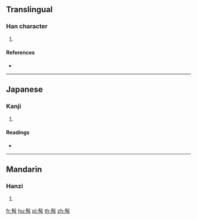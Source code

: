 {{character info/new}}
==Translingual==

===Han character===
{{Han char|rn=190|rad=髟|as=04|sn=14|four=|canj=SHMLS}}

# {{defn|Han|sort=髟04}}

====References====
* {{Han ref|kx=1453.081|dkj=45387|dj=1983.290|hdz=74519.050|uh=9AE9|ud=39657}}

----

==Japanese==

===Kanji===
{{ja-kanji|grade=|rs=髟04}}

# {{defn|lang=ja|sort=髟04}}

====Readings====
* {{ja-readings|on=[[びん]] (bin), [[ひん]] (hin)|kun=}}

----

==Mandarin==

===Hanzi===
{{cmn-hanzi|pin=[[bìn]] ([[bin4]])|wg=pin<sup>4</sup>}}

# {{defn|lang=cmn|sort=髟04}}

[[fr:髩]]
[[hu:髩]]
[[pl:髩]]
[[th:髩]]
[[zh:髩]]